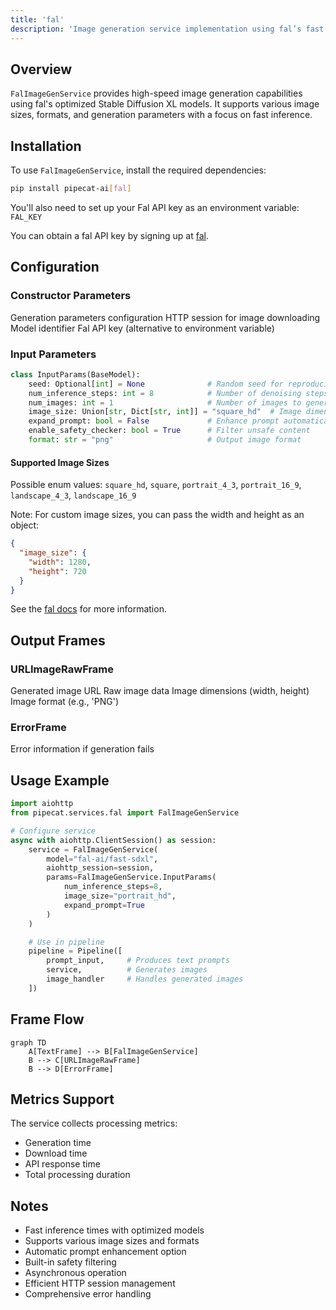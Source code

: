 ```yaml
---
title: 'fal'
description: 'Image generation service implementation using fal’s fast SDXL models'
---
```


## Overview

`FalImageGenService` provides high-speed image generation capabilities using fal's optimized Stable Diffusion XL models. It supports various image sizes, formats, and generation parameters with a focus on fast inference.

## Installation

To use `FalImageGenService`, install the required dependencies:

```bash
pip install pipecat-ai[fal]
```

You'll also need to set up your Fal API key as an environment variable: `FAL_KEY`

<Tip>You can obtain a fal API key by signing up at [fal](https://fal.ai/).</Tip>

## Configuration

### Constructor Parameters

<ParamField path="params" type="InputParams" required>
  Generation parameters configuration
</ParamField>

<ParamField path="aiohttp_session" type="aiohttp.ClientSession" required>
  HTTP session for image downloading
</ParamField>

<ParamField path="model" type="str" default="fal-ai/fast-sdxl">
  Model identifier
</ParamField>

<ParamField path="key" type="str" optional>
  Fal API key (alternative to environment variable)
</ParamField>

### Input Parameters

```python
class InputParams(BaseModel):
    seed: Optional[int] = None              # Random seed for reproducibility
    num_inference_steps: int = 8            # Number of denoising steps
    num_images: int = 1                     # Number of images to generate
    image_size: Union[str, Dict[str, int]] = "square_hd"  # Image dimensions
    expand_prompt: bool = False             # Enhance prompt automatically
    enable_safety_checker: bool = True      # Filter unsafe content
    format: str = "png"                     # Output image format
```

#### Supported Image Sizes

Possible enum values: `square_hd`, `square`, `portrait_4_3`, `portrait_16_9`, `landscape_4_3`, `landscape_16_9`

Note: For custom image sizes, you can pass the width and height as an object:

```json
{
  "image_size": {
    "width": 1280,
    "height": 720
  }
}
```

See the [fal docs](https://fal.ai/models/fal-ai/fast-lightning-sdxl/api) for more information.

## Output Frames

### URLImageRawFrame

<ParamField path="url" type="string">
  Generated image URL
</ParamField>

<ParamField path="image" type="bytes">
  Raw image data
</ParamField>

<ParamField path="size" type="tuple">
  Image dimensions (width, height)
</ParamField>

<ParamField path="format" type="string">
  Image format (e.g., 'PNG')
</ParamField>

### ErrorFrame

<ParamField path="error" type="string">
  Error information if generation fails
</ParamField>

## Usage Example

```python
import aiohttp
from pipecat.services.fal import FalImageGenService

# Configure service
async with aiohttp.ClientSession() as session:
    service = FalImageGenService(
        model="fal-ai/fast-sdxl",
        aiohttp_session=session,
        params=FalImageGenService.InputParams(
            num_inference_steps=8,
            image_size="portrait_hd",
            expand_prompt=True
        )
    )

    # Use in pipeline
    pipeline = Pipeline([
        prompt_input,     # Produces text prompts
        service,          # Generates images
        image_handler     # Handles generated images
    ])
```

## Frame Flow

```mermaid
graph TD
    A[TextFrame] --> B[FalImageGenService]
    B --> C[URLImageRawFrame]
    B --> D[ErrorFrame]
```

## Metrics Support

The service collects processing metrics:

- Generation time
- Download time
- API response time
- Total processing duration

## Notes

- Fast inference times with optimized models
- Supports various image sizes and formats
- Automatic prompt enhancement option
- Built-in safety filtering
- Asynchronous operation
- Efficient HTTP session management
- Comprehensive error handling
